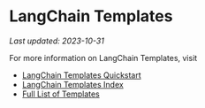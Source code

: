 # LangChain Templates
*Last updated: 2023-10-31*

For more information on LangChain Templates, visit 

- [LangChain Templates Quickstart](https://github.com/langchain-ai/langchain/blob/master/templates/README.md)
- [LangChain Templates Index](https://github.com/langchain-ai/langchain/blob/master/templates/docs/INDEX.md)
- [Full List of Templates](https://github.com/langchain-ai/langchain/blob/master/templates/)